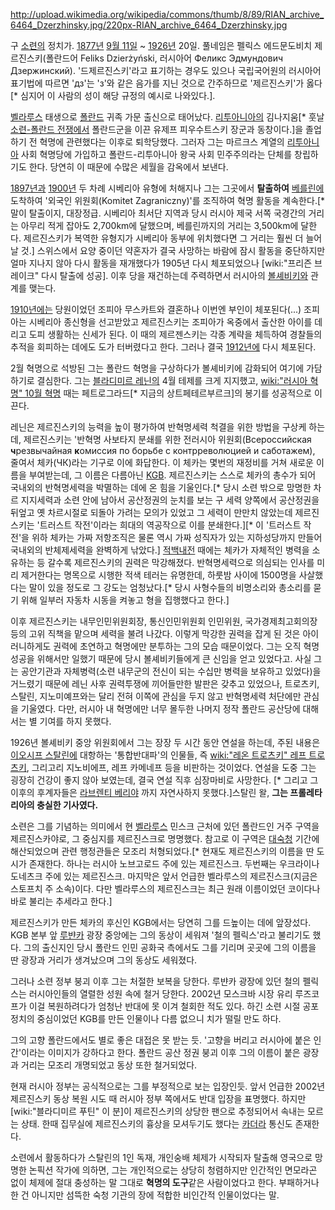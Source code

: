 http://upload.wikimedia.org/wikipedia/commons/thumb/8/89/RIAN_archive_6464_Dzerzhinsky.jpg/220px-RIAN_archive_6464_Dzerzhinsky.jpg

구 [[소련]]의 정치가. [[1877년]] [[9월 11일]] ~ [[1926년]] 20일. 풀네임은 펠릭스 에드문도비치 제르진스키(폴란드어 Feliks Dzierżyński, 러시아어 Феликс Эдмундович Дзержинский). '드제르진스키'라고 표기하는 경우도 있으나 국립국어원의 러시아어 표기법에 따르면 'дз'는 'з'와 같은 음가를 지닌 것으로 간주하므로 '제르진스키'가 옳다[* 심지어 이 사람의 성이 해당 규정의 예시로 나와있다.].

[[벨라루스]] 태생으로 [[폴란드]] 귀족 가문 출신으로 태어났다. [[리투아니아]]의 김나지움[* 훗날 [[소련-폴란드 전쟁]]에서 폴란드군을 이끈 유제프 피우수트스키 장군과 동창이다.]을 졸업하기 전 혁명에 관련했다는 이후로 퇴학당했다. 그러자 그는 마르크스 계열의 [[리투아니아]] 사회 혁명당에 가입하고 폴란드-리투아니아 왕국 사회 민주주의라는 단체를 창립하기도 한다. 당연히 이 때문에 수많은 세월을 감옥에서 보낸다. 

[[1897년]]과 [[1900년]] 두 차례 시베리아 유형에 처해지나 그는 그곳에서 '''탈출하여''' [[베를린]]에 도착하여 '외국인 위원회(Komitet Zagraniczny)'를 조직하여 혁명 활동을 계속한다.[* 말이 탈출이지, 대장정급. 시베리아 최서단 지역과 당시 러시아 제국 서쪽 국경간의 거리는 아무리 적게 잡아도 2,700km에 달했으며, 베를린까지의 거리는 3,500km에 달한다. 제르진스키가 복역한 유형지가 시베리아 동부에 위치했다면 그 거리는 훨씬 더 늘어날 것.] 스위스에서 요양 중이던 약혼자가 결국 사망하는 바람에 잠시 활동을 중단하지만 얼마 지나지 않아 다시 활동을 재개했다가 1905년 다시 체포되었으나 [wiki:"프리즌 브레이크" 다시 탈출에 성공]. 이후 당을 재건하는데 주력하면서 러시아의 [[볼셰비키]]와 관계를 맺는다.

[[1910년]]에는 당원이었던 조피아 무스카트와 결혼하나 이번엔 부인이 체포된다(...) 조피아는 시베리아 종신형을 선고받았고 제르진스키는 조피아가 옥중에서 출산한 아이를 데리고 도피 생활하는 신세가 된다. 이 때의 제르젠스키는 각종 계략을 체득하여 경찰들의 추적을 회피하는 데에도 도가 터버렸다고 한다. 그러나 결국 [[1912년]]에 다시 체포된다. 

2월 혁명으로 석방된 그는 폴란드 혁명을 구상하다가 볼셰비키에 감화되어 여기에 가담하기로 결심한다. 그는 [[블라디미르 레닌]]의 4월 테제를 크게 지지했고, [[wiki:"러시아 혁명" 10월 혁명]] 때는 페트로그라드[* 지금의 상트페테르부르크]의 봉기를 성공적으로 이끈다.

레닌은 제르진스키의 능력을 높이 평가하여 반혁명세력 척결을 위한 방법을 구상케 하는데, 제르진스키는 '반혁명 사보타지 분쇄를 위한 전러시아 위원회(Всероссийская '''ч'''резвычайная '''к'''омиссия по борьбе с контрреволюцией и саботажем), 줄여서 체카(ЧК)라는 기구로 이에 화답한다. 이 체카는 몇번의 재정비를 거쳐 새로운 이름을 부여받는데, 그 이름은 다름아닌 [[KGB]]. 제르진스키는 스스로 체카의 총수가 되어 국내외의 반혁명세력을 박멸하는 데에 온 힘을 기울인다.[* 당시 소련 밖으로 망명한 차르 지지세력과 소련 안에 남아서 공산정권의 눈치를 보는 구 세력 양쪽에서 공산정권을 뒤엎고 옛 차르시절로 되돌아 가려는 모의가 있었고 그 세력이 만만치 않았는데 제르진스키는 '트러스트 작전'이라는 희대의 역공작으로 이를 분쇄한다.][* 이 '트러스트 작전'을 위하 체카는 가짜 저항조직은 물론 역시 가짜 성직자가 있는 지하성당까지 만들어 국내외의 반체제세력을 완벽하게 낚았다.] [[적백내전]] 때에는 체카가 자체적인 병력을 소유하는 등 갈수록 제르진스키의 권력은 막강해졌다. 반혁명세력으로 의심되는 인사를 미리 제거한다는 명목으로 시행한 적색 테러는 유명한데, 하룻밤 사이에 1500명을 사살했다는 말이 있을 정도로 그 강도는 엄청났다.[* 당시 사형수들의 비명소리와 총소리를 묻기 위해 일부러 자동차 시동을 켜놓고 형을 집행했다고 한다.]

이후 제르진스키는 내무인민위원회장, 통신인민위원회 인민위원, 국가경제최고회의장 등의 고위 직책을 맡으며 세력을 불려 나갔다. 이렇게 막강한 권력을 잡게 된 것은 아이러니하게도 권력에 초연하고 혁명에만 분투하는 그의 모습 때문이었다. 그는 오직 혁명 성공을 위해서만 일했기 때문에 당시 볼셰비키들에게 큰 신임을 얻고 있었다고. 사실 그는 공안기관과 자체병력(소련 내무군의 전신이 되는 수십만 병력을 보유하고 있었다)을 거느렸기 때문에 레닌 사후 권력투쟁에 끼어들만한 발판은 갖추고 있었으나, 트로츠키, 스탈린, 지노미예프와는 달리 전혀 이쪽에 관심을 두지 않고 반혁명세력 처단에만 관심을 기울였다. 다만, 러시아 내 혁명에만 너무 몰두한 나머지 정작 폴란드 공산당에 대해서는 별 기여를 하지 못했다.

1926년 볼셰비키 중앙 위원회에서 그는 장장 두 시간 동안 연설을 하는데, 주된 내용은 [[이오시프 스탈린]]에 대항하는 '통합반대파'의 인물들, 즉 [[wiki:"레온 트로츠키" 레프 트로츠키]], 그리고리 지노비에프, 레프 카메네프 등을 비판하는 것이었다. 연설을 도중 그는 굉장히 건강이 좋지 않아 보였는데, 결국 연설 직후 심장마비로 사망한다. [* 그리고 그이후의 후계자들은 [[라브렌티 베리야]] 까지 자연사하지 못했다.]스탈린 왈, '''그는 프롤레타리아의 충실한 기사였다.''' 

소련은 그를 기념하는 의미에서 현 [[벨라루스]] 민스크 근처에 있던 폴란드인 거주 구역을 제르진스카야로, 그 중심지를 제르진스크로 명명했다. 참고로 이 구역은 [[대숙청]] 기간에 해산되었으며 관련 행정관들은 모조리 처형되었다.[* 현재도 제르진스키의 이름을 딴 도시가 존재한다. 하나는 러시아 노브고로드 주에 있는 제르진스크. 두번째는 우크라이나 도네츠크 주에 있는 제르진스크. 마지막은 앞서 언급한 벨라루스의 제르진스크(지금은 스토프치 주 소속)이다. 다만 벨라루스의 제르진스크는 최근 원래 이름이었던 코이다나바로 불리는 추세라고 한다.]

제르진스키가 만든 체카의 후신인 KGB에서는 당연히 그를 드높이는 데에 앞장섰다. KGB 본부 앞 [[루뱐카]] 광장 중앙에는 그의 동상이 세워져 '철의 펠릭스'라고 불리기도 했다. 그의 출신지인 당시 폴란드 인민 공화국 측에서도 그를 기리며 곳곳에 그의 이름을 딴 광장과 거리가 생겨났으며 그의 동상도 세워졌다.

그러나 소련 정부 붕괴 이후 그는 처절한 보복을 당한다. 루뱐카 광장에 있던 철의 펠릭스는 러시아인들의 열렬한 성원 속에 철거 당한다. 2002년 모스크바 시장 유리 루즈코프가 이걸 복원하려다가 엄청난 반대에 못 이겨 철회한 적도 있다. 하긴 소련 시절 공포 정치의 중심이었던 KGB를 만든 인물이나 다름 없으니 치가 떨릴 만도 하다.

그의 고향 폴란드에서도 별로 좋은 대접은 못 받는 듯. '고향을 버리고 러시아에 붙은 인간'이라는 이미지가 강하다고 한다. 폴란드 공산 정권 붕괴 이후 그의 이름이 붙은 광장과 거리는 모조리 개명되었고 동상 또한 철거되었다.

현재 러시아 정부는 공식적으로는 그를 부정적으로 보는 입장인듯. 앞서 언급한 2002년 제르진스키 동상 복원 시도 때 러시아 정부 쪽에서도 반대 입장을 표명했다. 하지만 [wiki:"블라디미르 푸틴" 이 분]이 제르진스키의 상당한 팬으로 추정되어서 속내는 모르는 상태. 한때 집무실에 제르진스키의 흉상을 모셔두기도 했다는 [[카더라]] 통신도 존재한다.

소련에서 활동하다가 스탈린의 1인 독재, 개인숭배 체제가 시작되자 탈출해 영국으로 망명한 논픽션 작가에 의하면, 그는 개인적으로는 상당히 청렴하지만 인간적인 면모라곤 없이 체제에 절대 충성하는 말 그대로 '''혁명의 도구'''같은 사람이었다고 한다. 부패하거나 한 건 아니지만 섬뜩한 숙청 기관의 장에 적합한 비인간적 인물이었다는 말.


